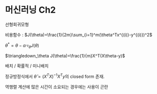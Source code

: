 # 머신러닝 Ch2 {.unnumbered}

선형회귀모형

비용함수 : $J(\theta)=\frac{1}{2m}\sum_{i=1}^m(\theta^Tx^{(i)}-y^{(i)})^2$

$\theta^*=\theta-\alpha\,\triangledown_\theta J(\theta)$

$\triangledown_\theta J(\theta)=\frac{1}{m}X^T(X\theta-y)$

배치 / 확률적 / 미니배치

정규방정식에서 $\hat{\theta}=(X^TX)^{-1}X^Ty$의 closed form 존재.

역행렬 계산에 많은 시간이 소요되는 경우에는 사용이 곤란